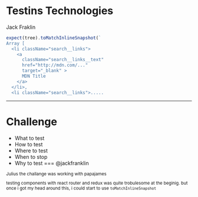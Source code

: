 
# Testins Technologies

Jack Fraklin


```jsx
expect(tree).toMatchInlineSnapshot(`
Array [
  <li className="search__links">
    <a
      className="search__links__text"
      href="http://mdn.com/..."
      target="_blank" >
      MDN Title
    </a>
  </li>,
  <li className="search__links">.....

```

---

# Challenge 

- What to test
- How to test
- Where to test
- When to stop
- Why to test === @jackfranklin 


<Small name='Julius' quote=' @PapaJames,  prop...? what´s a prop...?, oh this.props'/>

<Notes>
    Julius
the challange was working with papajames

testing components with react router and redux was quite trobulesome at the beginig. 
but once i got my head around this, i could start to use `toMatchInlineSnapshot`

</Notes>


